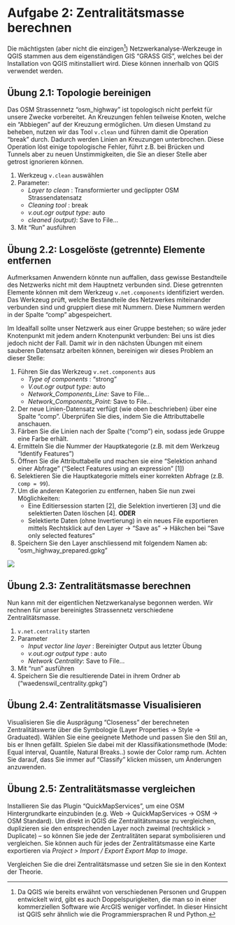 # Aufgabe 2: Zentralitätsmasse berechnen

Die mächtigsten (aber nicht die einzigen[^plugins]) Netzwerkanalyse-Werkzeuge in QGIS stammen aus dem eigenständigen GIS "GRASS GIS", welches bei der Installation von QGIS mitinstalliert wird. Diese können innerhalb von QGIS verwendet werden.

[^plugins]: Da QGIS wie bereits erwähnt von verschiedenen Personen und Gruppen entwickelt wird, gibt es auch Doppelspurigkeiten, die man so in einer kommerziellen Software wie ArcGIS weniger vorfindet. In dieser Hinsicht ist QGIS sehr ähnlich wie die Programmiersprachen R und Python.

## Übung 2.1: Topologie bereinigen

Das OSM Strassennetz "osm_highway" ist topologisch nicht perfekt für unsere Zwecke vorbereitet. An Kreuzungen fehlen teilweise Knoten, welche ein "Abbiegen" auf der Kreuzung ermöglichen. Um diesen Umstand zu beheben, nutzen wir das Tool `v.clean` und führen damit die Operation "break" durch. Dadurch werden Linien an Kreuzungen unterbrochen. Diese Operation löst einige topologische Fehler, führt z.B. bei Brücken und Tunnels aber zu neuen Unstimmigkeiten, die Sie an dieser Stelle aber getrost ignorieren können.

1. Werkzeug `v.clean` auswählen
2. Parameter:
    - _Layer to clean_ : Transformierter und geclippter OSM Strassendatensatz
    - _Cleaning tool_ : break
    - _v.out.ogr output type:_ auto
    - _cleaned (output)_: Save to File...
3. Mit "Run" ausführen

## Übung 2.2: Losgelöste (getrennte) Elemente entfernen

Aufmerksamen Anwendern könnte nun auffallen, dass gewisse Bestandteile des Netzwerks nicht mit dem Hauptnetz verbunden sind. Diese getrennten Elemente können mit dem Werkzeug `v.net.components` identifiziert werden. Das Werkzeug prüft, welche Bestandteile des Netzwerkes miteinander verbunden sind und gruppiert diese mit Nummern. Diese Nummern werden in der Spalte "comp" abgespeichert. 

Im Idealfall sollte unser Netzwerk aus einer Gruppe bestehen; so wäre jeder Knotenpunkt mit jedem andern Knotenpunkt verbunden: Bei uns ist dies jedoch nicht der Fall. Damit wir in den nächsten Übungen mit einem sauberen Datensatz arbeiten können, bereinigen wir dieses Problem an dieser Stelle:

1. Führen Sie das Werkzeug `v.net.components` aus
    - _Type of components_ : "strong"
    - _V.out.ogr output type:_ auto
    - _Network_Components_Line:_ Save to File...
    - _Network_Components_Point:_ Save to File...
2. Der neue Linien-Datensatz verfügt (wie oben beschrieben) über eine Spalte "comp". Überprüfen Sie dies, indem Sie die Attributtabelle anschauen.
4. Färben Sie die Linien nach der Spalte ("comp") ein, sodass jede Gruppe eine Farbe erhält.
3. Ermitteln Sie die Nummer der Hauptkategorie (z.B. mit dem Werkzeug "Identify Features")
4. Öffnen Sie die Attributtabelle und machen sie eine "Selektion anhand einer Abfrage" ("Select Features
    using an expression" [1])
5. Selektieren Sie die Hauptkategorie mittels einer korrekten Abfrage (z.B. `comp = 99`).
6. Um die anderen Kategorien zu entfernen, haben Sie nun zwei Möglichkeiten:
    - Eine Editiersession starten [2], die Selektion invertieren [3] und die selektierten Daten löschen [4]. **ODER**
    - Selektierte Daten (ohne Invertierung) in ein neues File exportieren mittels Rechtsklick auf den Layer → "Save as" → Häkchen bei "Save only selected features"
7. Speichern Sie den Layer anschliessend mit folgendem Namen ab: "osm_highway_prepared.gpkg" 
       
![](figures/ueb1_fig2.jpg){#fig-figure2}

## Übung 2.3: Zentralitätsmasse berechnen {#sec-ex-centrality-calculate}

Nun kann mit der eigentlichen Netzwerkanalyse begonnen werden. Wir rechnen für unser bereinigtes Strassennetz verschiedene Zentralitätsmasse.

1. `v.net.centrality` starten
2. Parameter
    - _Input vector line layer_ : Bereinigter Output aus letzter Übung
    - _v.out.ogr output type_ : auto
    - _Network Centrality_: Save to File...
3. Mit "run" ausführen
4. Speichern Sie die resultierende Datei in ihrem Ordner ab ("waedenswil_centrality.gpkg")

## Übung 2.4: Zentralitätsmasse Visualisieren

Visualisieren Sie die Ausprägung "Closeness" der berechneten Zentralitätswerte über die Symbologie (Layer Properties → Style → Graduated). Wählen Sie eine geeignete Methode und passen Sie den Stil an, bis er Ihnen gefällt. Spielen Sie dabei mit der Klassifikationsmethode (Mode: Equal interval, Quantile, Natural Breaks..) sowie der Color ramp rum. Achten Sie darauf, dass Sie immer auf "Classify" klicken müssen, um Änderungen anzuwenden.

## Übung 2.5: Zentralitätsmasse vergleichen

Installieren Sie das Plugin "QuickMapServices", um eine OSM Hintergrundkarte einzubinden (e.g. Web → QuickMapServices → OSM → OSM Standard). Um direkt in QGIS die Zentralitätsmasse zu vergleichen, duplizieren sie den entsprechenden Layer noch zweimal (rechtsklick > Duplicate) – so können Sie jede der Zentralitäten separat symbolisieren und vergleichen. Sie können auch für jedes der Zentralitätsmasse eine Karte exportieren via *Project > Import / Export Export Map to Image*.

Vergleichen Sie die drei Zentralitätsmasse und setzen Sie sie in den Kontext der Theorie.